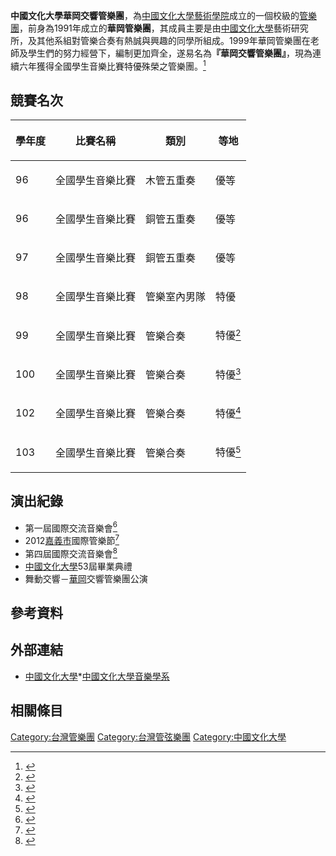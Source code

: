 '''中國文化大學華岡交響管樂團'''，為[[中國文化大學|中國文化大學]][[中國文化大學藝術學院|藝術學院]]成立的一個校級的[[管樂團|管樂團]]，前身為1991年成立的'''華岡管樂團'''，其成員主要是由[[中國文化大學|中國文化大學]]藝術研究所，及其他系組對管樂合奏有熱誠與興趣的同學所組成。1999年華岡管樂團在老師及學生們的努力經營下，編制更加齊全，遂易名為'''『華岡交響管樂團』'''，現為連續六年獲得全國學生音樂比賽特優殊榮之管樂團。<ref>{{cite web|author=中國文化大學|title=恭賀文大交響管樂團獲得103學年度全國音樂比賽大專團體A組特優，已連續六連霸。|url=http://music.pccu.edu.tw/bin/home.php|accessdate=2015-09-12|archive-date=2015-10-23|archive-url=https://web.archive.org/web/20151023121418/http://music.pccu.edu.tw/bin/home.php|dead-url=no}}</ref>

== 競賽名次 ==

{|class="wikitable" cellspacing="0"
!學年度||比賽名稱||類別||等地
|-
|96||全國學生音樂比賽||木管五重奏||優等
|-
|96||全國學生音樂比賽||銅管五重奏||優等
|-
|97||全國學生音樂比賽||銅管五重奏||優等
|-
|98||全國學生音樂比賽||管樂室內男隊||特優
|-
|99||全國學生音樂比賽||管樂合奏||特優<ref>{{cite web|author=全國學生音樂比賽|title=99學年度全國學生音樂比賽成績查詢|url=http://web.arte.gov.tw/point/99index.asp?GRP=%A4j%B1M%B9%CE%C5%E9A%B2%D5&GRPNO=&RaceNo=2&SelectMenu=1|access-date=2015-09-12|archive-date=2019-02-20|archive-url=https://web.archive.org/web/20190220155247/http://web.arte.gov.tw/point/99index.asp?GRP=%A4j%B1M%B9%CE%C5%E9A%B2%D5&GRPNO=&RaceNo=2&SelectMenu=1}}</ref>
|-
|100||全國學生音樂比賽||管樂合奏||特優<ref>{{cite web|author=全國學生音樂比賽|title=100學年度全國學生音樂比賽成績查詢|url=http://web.arte.gov.tw/point/index.asp?Action=View&GRPNO=IA0411&AREA=%A5_%B0%CF&sYear=100|access-date=2015-09-12|archive-date=2019-09-17|archive-url=https://web.archive.org/web/20190917195020/http://web.arte.gov.tw/point/index.asp?Action=View&GRPNO=IA0411&AREA=%A5_%B0%CF&sYear=100}}</ref>
|-
|102||全國學生音樂比賽||管樂合奏||特優<ref>{{cite web|author=全國學生音樂比賽|title=102學年度全國學生音樂比賽成績查詢|url=http://web.arte.gov.tw/point/index.asp?Action=View&GRPNO=IA0411&AREA=%A5_%B0%CF&sYear=102|access-date=2015-09-12|archive-date=2019-09-26|archive-url=https://web.archive.org/web/20190926152204/http://web.arte.gov.tw/point/index.asp?Action=View&GRPNO=IA0411&AREA=%A5_%B0%CF&sYear=102}}</ref>
|-
|103||全國學生音樂比賽||管樂合奏||特優<ref>{{cite web|author=全國學生音樂比賽|title=103學年度全國學生音樂比賽成績查詢|url=http://web.arte.gov.tw/point/index.asp?Action=View&GRPNO=IA0411&AREA=%A5_%B0%CF&sYear=103|access-date=2015-09-12|archive-date=2019-09-15|archive-url=https://web.archive.org/web/20190915164925/http://web.arte.gov.tw/point/index.asp?Action=View&GRPNO=IA0411&AREA=%A5_%B0%CF&sYear=103}}</ref>
|}

== 演出紀錄 ==
*第一屆國際交流音樂會<ref>{{cite web|author=國際管樂 弦樂 爵士樂交流大會|title=第1屆國際交流音樂會演出團體|url=http://www.taiwanclinic.com.tw/index.php?option=com_content&view=article&id=302&Itemid=213&lang=tw|deadurl=yes|archiveurl=https://web.archive.org/web/20160801104153/http://taiwanclinic.com.tw/index.php?option=com_content&view=article&id=302&Itemid=213&lang=tw|archivedate=2016-08-01|accessdate=2015-09-12}}</ref>
*2012[[嘉義市|嘉義市]]國際管樂節<ref>{{cite web|author=第21屆嘉義市管樂節|title=2012第21屆嘉義市管樂節 音樂會場次-音樂廳|url=http://cabcy.ehosting.com.tw/web/band/Newsc.asp?id=1&id1=1&id2=65|deadurl=yes|archiveurl=https://web.archive.org/web/20160304230301/http://cabcy.ehosting.com.tw/web/band/Newsc.asp?id=1&id1=1&id2=65|archivedate=2016-03-04|accessdate=2015-09-12}}</ref>
*第四屆國際交流音樂會<ref>{{cite web|author=國際管樂 弦樂 爵士樂交流大會|title=第四屆國際交流音樂會演出團體|url=http://www.taiwanclinic.com.tw/index.php?option=com_content&view=article&id=306&Itemid=210&lang=tw|deadurl=yes|archiveurl=https://web.archive.org/web/20160304115604/http://www.taiwanclinic.com.tw/index.php?option=com_content&view=article&id=306&Itemid=210&lang=tw|archivedate=2016-03-04|accessdate=2015-09-12}}</ref>
*[[中國文化大學|中國文化大學]]53屆畢業典禮
*舞動交響－[[華岡|華岡]]交響管樂團公演

==參考資料==
{{reflist}}

==外部連結==
*[https://web.archive.org/web/20150910094446/http://www.pccu.edu.tw/ 中國文化大學]*[http://music.pccu.edu.tw/bin/home.php/ 中國文化大學音樂學系]{{Wayback|url=http://www.pccu.edu.tw/ |date=20150910094446 }}

==相關條目==
{{中國文化大學}}
[[Category:台灣管樂團|Category:台灣管樂團]]
[[Category:台灣管弦樂團|Category:台灣管弦樂團]]
[[Category:中國文化大學|Category:中國文化大學]]